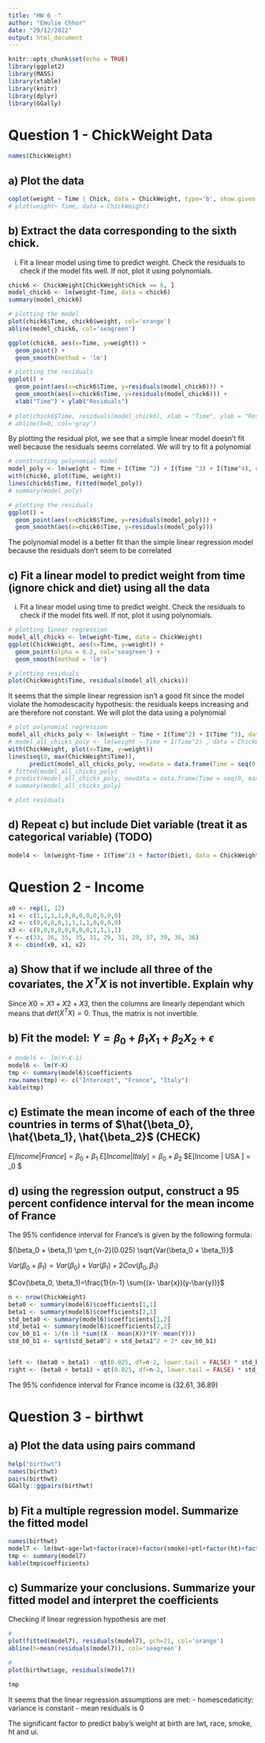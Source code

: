 ```yaml
---
title: "HW 6 -"
author: "Emulie Chhor"
date: "29/12/2022"
output: html_document
---
```


```r
knitr::opts_chunk$set(echo = TRUE)
library(ggplot2)
library(MASS)
library(xtable)
library(knitr)
library(dplyr)
library(GGally)
```

# Question 1 - ChickWeight Data

```r

names(ChickWeight)
```

## a) Plot the data

```r
coplot(weight ~ Time | Chick, data = ChickWeight, type='b', show.given = FALSE)
# plot(weight~ Time, data = ChickWeight)
```


## b) Extract the data corresponding to the sixth chick. 
i) Fit a linear model using time to predict weight. Check the residuals to check 
if the model fits well. If not, plot it using polynomials.

```r
chick6 <- ChickWeight[ChickWeight$Chick == 6, ]
model_chick6 <- lm(weight~Time, data = chick6)
summary(model_chick6)

# plotting the model
plot(chick6$Time, chick6$weight, col='orange')
abline(model_chick6, col='seagreen')

ggplot(chick6, aes(x=Time, y=weight)) + 
  geom_point() + 
  geom_smooth(method = 'lm')

# plotting the residuals
ggplot() +
  geom_point(aes(x=chick6$Time, y=residuals(model_chick6))) + 
  geom_smooth(aes(x=chick6$Time, y=residuals(model_chick6))) + 
  xlab("Time") + ylab("Residuals")
  
# plot(chick6$Time, residuals(model_chick6), xlab = "Time", ylab = "Residuals")
# abline(h=0, col='gray')
```

By plotting the residual plot, we see that a simple linear model doesn't 
fit well because the residuals seems correlated. We will try to fit a polynomial 

```r
# constructing polynomial model
model_poly <- lm(weight ~ Time + I(Time ^2) + I(Time ^3) + I(Time^4), data = chick6)
with(chick6, plot(Time, weight))
lines(chick6$Time, fitted(model_poly))
# summary(model_poly)

# plotting the residuals
ggplot() + 
  geom_point(aes(x=chick6$Time, y=residuals(model_poly))) + 
  geom_smooth(aes(x=chick6$Time, y=residuals(model_poly)))

```

The polynomial model is a better fit than the simple linear regression model because the residuals don't seem to be correlated


## c) Fit a linear model to predict weight from time (ignore chick and diet) using all the data
i) Fit a linear model using time to predict weight. Check the residuals to check 
if the model fits well. If not, plot it using polynomials.

```r
# plotting linear regression
model_all_chicks <- lm(weight~Time, data = ChickWeight)
ggplot(ChickWeight, aes(x=Time, y=weight)) + 
  geom_point(alpha = 0.2, col='seagreen') + 
  geom_smooth(method = 'lm')

# plotting residuals
plot(ChickWeight$Time, residuals(model_all_chicks))
```

It seems that the simple linear regression isn't a good fit since the model violate the homodescacity hypothesis: the residuals keeps increasing and are therefore not constant.
We will plot the data using a polynomial 

```r
# plot polynomial regression
model_all_chicks_poly <- lm(weight ~ Time + I(Time^2) + I(Time ^3), data = ChickWeight)
# model_all_chicks_poly <- lm(weight ~ Time + I(Time^2) , data = ChickWeight)
with(ChickWeight, plot(x=Time, y=weight))
lines(seq(0, max(ChickWeight$Time)), 
      predict(model_all_chicks_poly, newdata = data.frame(Time = seq(0, max(ChickWeight$Time)))))
# fitted(model_all_chicks_poly)
# predict(model_all_chicks_poly, newdata = data.frame(Time = seq(0, max(ChickWeight$Time))))
# summary(model_all_chicks_poly)

# plot residuals

```


## d) Repeat c) but include Diet variable (treat it as categorical variable) (TODO)

```r
model4 <- lm(weight~Time + I(Time^2) + factor(Diet), data = ChickWeight)
```


# Question 2 - Income

```r
x0 <- rep(1, 12)
x1 <- c(1,1,1,1,0,0,0,0,0,0,0,0)
x2 <- c(0,0,0,0,1,1,1,1,0,0,0,0)
x3 <- c(0,0,0,0,0,0,0,0,1,1,1,1)
Y <- c(33, 36, 35, 35, 31, 29, 31, 29, 37, 39, 36, 36)
X <- cbind(x0, x1, x2)

```


## a) Show that if we include all three of the covariates, the $X^TX$ is not invertible. Explain why

Since $X0=X1+X2+X3$, then the columns are linearly dependant which means that $det(X^TX) = 0$. Thus, the matrix is not invertible.


## b) Fit the model: $Y=\beta_0 + \beta_1 X_1 + \beta_2 X_2 + \epsilon$

```r
# model6 <- lm(Y~X-1)
model6 <- lm(Y~X)
tmp <- summary(model6)$coefficients
row.names(tmp) <- c("Intercept", "France", "Italy")
kable(tmp)
```



## c) Estimate the mean income of each of the three countries in terms of $\hat{\beta_0}, \hat{\beta_1}, \hat{\beta_2}$ (CHECK)

$E[Income | France ] = \beta_0 + \beta_1$
$E[Income | Italy ] = \beta_0 + \beta_2$
$E[Income | USA ] = \beta_0 $


## d) using the regression output, construct a 95 percent confidence interval for the mean income of France

The 95% confidence interval for France's is given by the 
following formula: 

$(\beta_0 + \beta_1) \pm t_{n-2}(0.025) \sqrt{Var(\beta_0 + \beta_1)}$

$Var(\beta_0 + \beta_1) = Var(\beta_0) + Var(\beta_1)+ 2Cov(\beta_0, \beta_1)$

$Cov(\beta_0, \beta_1)=\frac{1}{n-1} \sum{(x- \bar{x})(y-\bar{y})}$

```r
n <- nrow(ChickWeight)
beta0 <- summary(model6)$coefficients[1,1]
beta1 <- summary(model6)$coefficients[2,1]
std_beta0 <- summary(model6)$coefficients[1,2]
std_beta1 <- summary(model6)$coefficients[2,2]
cov_b0_b1 <- 1/(n-1) *sum((X - mean(X))*(Y- mean(Y)))
std_b0_b1 <- sqrt(std_beta0^2 + std_beta1^2 + 2* cov_b0_b1)


left <- (beta0 + beta1) - qt(0.025, df=n-2, lower.tail = FALSE) * std_b0_b1
right <- (beta0 + beta1) + qt(0.025, df=n-2, lower.tail = FALSE) * std_b0_b1

```

The 95% confidence interval for France income is (32.61, 36.89)

# Question 3 - birthwt

## a) Plot the data using pairs command

```r
help("birthwt")
names(birthwt)
pairs(birthwt)
GGally::ggpairs(birthwt)
```

## b) Fit a multiple regression model. Summarize the fitted model


```r
names(birthwt)
model7 <- lm(bwt~age+lwt+factor(race)+factor(smoke)+ptl+factor(ht)+factor(ui)+ftv, data = birthwt)
tmp <- summary(model7)
kable(tmp$coefficients)

```


## c) Summarize your conclusions. Summarize your fitted model and interpret the coefficients

Checking if linear regression hypothesis are met

```r
# 
plot(fitted(model7), residuals(model7), pch=21, col='orange')
abline(h=mean(residuals(model7)), col='seagreen')

# 
plot(birthwt$age, residuals(model7))

tmp

```


It seems that the linear regression assumptions are met: 
- homescedaticity: variance is constant
- mean residuals is 0

The significant factor to predict baby's weight at birth are lwt, race, smoke, ht and ui.



